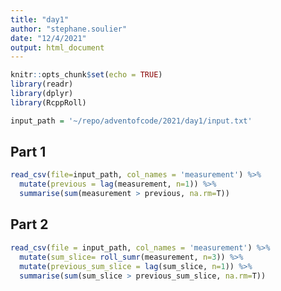 ```yaml
---
title: "day1"
author: "stephane.soulier"
date: "12/4/2021"
output: html_document
---
```


```r
knitr::opts_chunk$set(echo = TRUE)
library(readr)
library(dplyr)
library(RcppRoll)
```

```r
input_path = '~/repo/adventofcode/2021/day1/input.txt'
```


## Part 1

```r
read_csv(file=input_path, col_names = 'measurement') %>% 
  mutate(previous = lag(measurement, n=1)) %>% 
  summarise(sum(measurement > previous, na.rm=T))
```


## Part 2

```r
read_csv(file = input_path, col_names = 'measurement') %>% 
  mutate(sum_slice= roll_sumr(measurement, n=3)) %>% 
  mutate(previous_sum_slice = lag(sum_slice, n=1)) %>% 
  summarise(sum(sum_slice > previous_sum_slice, na.rm=T))
```

